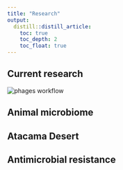 ```yaml
---
title: "Research"
output:
  distill::distill_article:
    toc: true
    toc_depth: 2
    toc_float: true
---
```


## Current research

<img src="images/proposal_phages.png" alt="phages workflow" />

## Animal microbiome

## Atacama Desert

## Antimicrobial resistance
